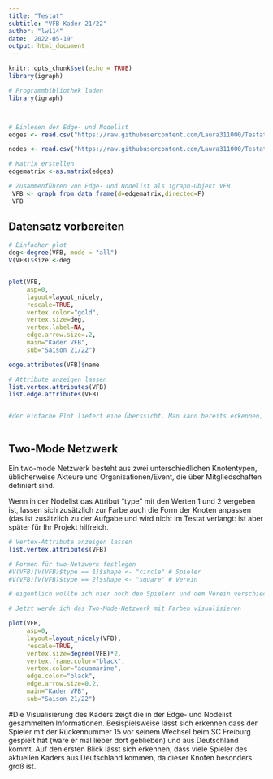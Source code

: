 ---
title: "Testat"
subtitle: "VFB-Kader 21/22"
author: "lw114"
date: '2022-05-19'
output: html_document
---

```{r setup, include=FALSE}
knitr::opts_chunk$set(echo = TRUE)
library(igraph)
```



```{r Netzwerk einlesen}

# Programmbibliothek laden
library(igraph)



# Einlesen der Edge- und Nodelist
edges <- read.csv("https://raw.githubusercontent.com/Laura311000/Testat/main/TestatEdgelist.csv", header=T, as.is=T, sep = ",")

nodes <- read.csv("https://raw.githubusercontent.com/Laura311000/Testat/main/Testat-Nodelist.csv", header=T, as.is=T, sep = ",")

# Matrix erstellen
edgematrix <-as.matrix(edges)

# Zusammenführen von Edge- und Nodelist als igraph-Objekt VFB
 VFB <- graph_from_data_frame(d=edgematrix,directed=F)
 VFB


```

## Datensatz vorbereiten

```{r Netzwerk analysieren, fig.height=6, fig.width=9}

# Einfacher plot
deg<-degree(VFB, mode = "all")
V(VFB)$size <-deg


plot(VFB,
     asp=0,
     layout=layout_nicely,
     rescale=TRUE,
     vertex.color="gold",
     vertex.size=deg,
     vertex.label=NA,
     edge.arrow.size=.2,
     main="Kader VFB",
     sub="Saison 21/22")

edge.attributes(VFB)$name

# Attribute anzeigen lassen
list.vertex.attributes(VFB)
list.edge.attributes(VFB)


#der einfache Plot liefert eine Überssicht. Man kann bereits erkennen, das ein Knoten besonders häufig auftritt und deswegen in der Grafik auch größer ist als alle anderen



```

## Two-Mode Netzwerk

Ein two-mode Netzwerk besteht aus zwei unterschiedlichen Knotentypen,
üblicherweise Akteure und Organisationen/Event, die über
Mitgliedschaften definiert sind.

Wenn in der Nodelist das Attribut "type" mit den Werten 1 und 2 vergeben
ist, lassen sich zusätzlich zur Farbe auch die Form der Knoten anpassen
(das ist zusätzlich zu der Aufgabe und wird nicht im Testat verlangt:
ist aber später für Ihr Projekt hilfreich.

```{r Two-Mode Netzwerk erstellen}

# Vertex-Attribute anzeigen lassen
list.vertex.attributes(VFB)

# Formen für two-Netzwerk festlegen
#V(VFB)[V(VFB)$type == 1]$shape <- "circle" # Spieler
#V(VFB)[V(VFB)$type == 2]$shape <- "square" # Verein

# eigentlich wollte ich hier noch den Spielern und dem Verein verschiedene Formen geben, damit man sie im Netzwerk einfacher unterscheiden kann. Das hat jedoch nicht funktioniert :(

```

```{r Netzwerk visualisieren, fig.height=15, fig.width=15}

# Jetzt werde ich das Two-Mode-Netzwerk mit Farben visualisieren

plot(VFB,
     asp=0,
     layout=layout_nicely(VFB),
     rescale=TRUE,
     vertex.size=degree(VFB)*2,
     vertex.frame.color="black",
     vertex.color="aquamarine",
     edge.color="black",
     edge.arrow.size=0.2,
     main="Kader VFB",
     sub="Saison 21/22")

```


#Die Visualisierung des Kaders zeigt die in der Edge- und Nodelist gesammelten Informationen. Besispielsweise lässt sich erkennen dass der Spieler mit der Rückennummer 15 vor seinem Wechsel beim SC Freiburg gespielt hat (wäre er mal lieber dort geblieben) und aus Deutschland kommt. Auf den ersten Blick lässt sich erkennen, dass viele Spieler des aktuellen  Kaders aus Deutschland kommen, da dieser Knoten besonders groß ist.
